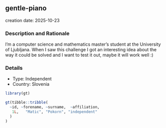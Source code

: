 
## gentle-piano
creation date: 2025-10-23


### Description and Rationale

I'm a computer science and mathematics master's student at the University of Ljubljana. When I saw this challenge I got an interesting idea about the way it could be solved and I want to test it out, maybe it will work well :)

### Details

* Type: Independent
* Country: Slovenia

```r
library(gt)

gt(tibble::tribble(
  ~id, ~forename, ~surname,  ~affiliation,
   1L,   "Matic", "Pokorn", "independent"
  )
)
```
